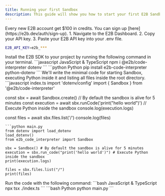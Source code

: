 ---
title: Running your first Sandbox
description: This guide will show you how to start your first E2B Sandbox.
---

<Steps>
<Step title="Create E2B account">
Every new E2B account get $100 in credits. You can sign up [here](https://e2b.dev/auth/sign-up).
</Step>
<Step title="Set your environment variables">
1. Navigate to the E2B Dashboard.
2. Copy your API key.
3. Paste your E2B API key into your .env file.

```bash .env
E2B_API_KEY=e2b_***
```
</Step>
<Step title="Install E2B SDK">
Install the E2B SDK to your project by running the following command in your terminal.
<CodeGroup>
```javascript JavaScript & TypeScript
npm i @e2b/code-interpreter dotenv
```
```python Python
pip install e2b-code-interpreter python-dotenv
```
</CodeGroup>
</Step>
<Step title="Write code for starting Sandbox">
We'll write the minimal code for starting Sandbox, executing Python inside it and listing all files inside the root directory.
<CodeGroup>
```javascript index.ts
import 'dotenv/config'
import { Sandbox } from '@e2b/code-interpreter'

const sbx = await Sandbox.create() // By default the sandbox is alive for 5 minutes
const execution = await sbx.runCode('print("hello world")') // Execute Python inside the sandbox
console.log(execution.logs)

const files = await sbx.files.list('/')
console.log(files)
```
```python main.py
from dotenv import load_dotenv
load_dotenv()
from e2b_code_interpreter import Sandbox

sbx = Sandbox() # By default the sandbox is alive for 5 minutes
execution = sbx.run_code("print('hello world')") # Execute Python inside the sandbox
print(execution.logs)

files = sbx.files.list("/")
print(files)
```
</CodeGroup>
</Step>
<Step title="Start your first E2B Sandbox">
Run the code with the following command:
<CodeGroup>
```bash JavaScript & TypeScript
npx tsx ./index.ts
```
```bash Python
python main.py
```
</CodeGroup>
</Step>
</Steps>
